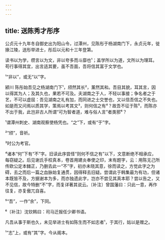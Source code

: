 ```yaml
---
---
---
```

title: 送陈秀才彤序
---







公贞元十九年冬自御史出为阳山令，过潭州，见陈彤于杨湖南门下，永贞元年，徙掾江陵，送彤举进士，彤后以元和十三年登第。

读书以为学，缵言以为文，非以夸多而斗靡也¹；盖学所以为道，文所以为理耳。苟行事得其宜，出言适其要，虽不吾面，吾将信其富于文学也。

¹“非以”，或无“以”字。

颍川 陈彤始吾见之杨湖南门下¹，颀然其长²，薰然其和。吾目其貌，耳其言，因以得其为人；及其久也，果若不可及。夫湖南之于人，不轻以事接；争名者之于艺，不可以虚屈：吾见湖南之礼有加，而同进之士交誉也，又以信吾信之不失也。如是而又问焉以质其学，策焉以考其文³，则何信之有⁴？故吾不征于陈⁵，而陈亦不出于我，此岂非古人所谓“可为智者道，难与俗人言”者类邪⁶？

¹谓潭州刺史、湖南观察使杨凭也。“之”下，或有“于”字。

²“颀”，音祈。

³时公为考官。

⁴诸本“何”下有“不”字。旧读此序尝怪“则何不信之有”以下，文意断绝不相承应，每窃疑之。后见谢氏手校真本，卷首用建炎奉使之印，末有题字，云：用陈无己所传欧公定本雠正，乃删去此一“不”字，初亦未晓其意，徐而读之，方觉此字之为碍，去之而后一篇之血脉始复通贯，因得释去旧疑。尝谓此于韩集最为有功，但诸本既皆不及，方据谢本为多，而亦独遗此字，岂亦不尝见其真本耶？尝以告之，又不见信，故今特删“不”字，而复详著其说云。〔补注〕曾国藩曰：只此一意，再作往复，亦复傲兀自喜。

⁵“吾”，一作“余”，下同。

⁶〔补注〕沈钦韩曰：司马迁报任少卿书语。

凡吾从事于斯也久，未见举进士有如陈生而不如志者¹，于其行，姑以是赠之。

¹“志”上，或有“其”字。今从阁本。